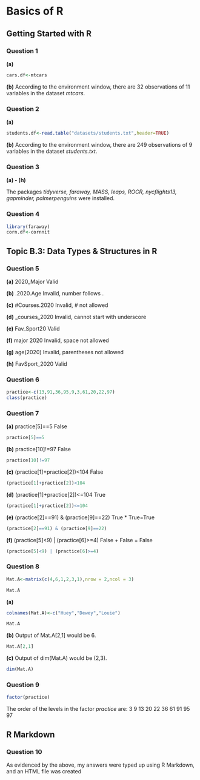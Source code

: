 # Basics of R

## Getting Started with R

### Question 1

**(a)**
```r
cars.df<-mtcars
```

**(b)** 
According to the environment window, there are 32 observations of 11 variables in the dataset *mtcars*.

### Question 2

**(a)**
```r
students.df<-read.table("datasets/students.txt",header=TRUE)
```

**(b)**
According to the environment window, there are 249 observations of 9 variables in the dataset *students.txt*.

### Question 3
**(a) - (h)**

The packages *tidyverse, faraway, MASS, leaps, ROCR, nycflights13, gapminder, palmerpenguins* were installed.

### Question 4

```r
library(faraway)
corn.df<-cornnit
```

## Topic B.3: Data Types & Structures in R

### Question 5

**(a)** 2020_Major    Valid

**(b)** .2020.Age   Invalid, number follows .

**(c)** #Courses.2020   Invalid, # not allowed

**(d)** _courses_2020   Invalid, cannot start with underscore

**(e)** Fav_Sport20   Valid

**(f)** major 2020    Invalid, space not allowed

**(g)** age(2020)   Invalid, parentheses not allowed

**(h)** FavSport_2020   Valid

### Question 6

```r
practice<-c(13,91,36,95,9,3,61,20,22,97)
class(practice)
```
### Question 7

**(a)** practice[5]==5    False
```r
practice[5]==5
```

**(b)** practice[10]!=97    False
```r
practice[10]!=97 
```

**(c)** (practice[1]+practice[2])<104    False
```r
(practice[1]+practice[2])<104
```

**(d)** (practice[1]+practice[2])<=104   True
```r
(practice[1]+practice[2])<=104
```

**(e)** (practice[2]==91) & (practice[9]==22)   True * True=True
```r
(practice[2]==91) & (practice[9]==22)
```

**(f)** (practice[5]<9) | (practice[6]>=4)    False + False = False
```r
(practice[5]<9) | (practice[6]>=4)
```

### Question 8

```r
Mat.A<-matrix(c(4,6,1,2,3,1),nrow = 2,ncol = 3)

Mat.A
```

**(a)**
```r
colnames(Mat.A)<-c("Huey","Dewey","Louie")

Mat.A
```
**(b)** Output of Mat.A[2,1] would be 6.
```r
Mat.A[2,1]
```

**(c)** Output of dim(Mat.A) would be (2,3).
```r
dim(Mat.A)
```

### Question 9
```r
factor(practice)
```

The order of the levels in the factor *practice* are:
3 9 13 20 22 36 61 91 95 97

## R Markdown

### Question 10
As evidenced by the above, my answers were typed up using R Markdown, and an HTML file was created